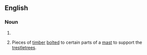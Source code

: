 {{also|Bibbs}}

==English==

===Noun===
{{head|en|noun form}}

# {{plural of|bibb|lang=en}}
# {{lb|en|nautical}} Pieces of [[timber]] [[bolt]]ed to certain parts of a [[mast]] to support the [[trestletree]]s.